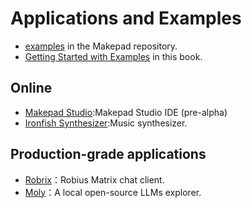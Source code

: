 # Applications and Examples

- [examples](https://github.com/makepad/makepad/tree/rik/examples) in the Makepad repository.
- [Getting Started with Examples](/examples/introduction) in this book.

## Online

- [Makepad Studio](https://makepad.dev/):Makepad Studio IDE (pre-alpha)
- [Ironfish Synthesizer](https://makepad.nl/makepad-example-ironfish/index.html):Music synthesizer.

## Production-grade applications

- [Robrix](https://github.com/project-robius/robrix)：Robius Matrix chat client.
- [Moly](https://github.com/moxin-org/moly)：A local open-source LLMs explorer.
